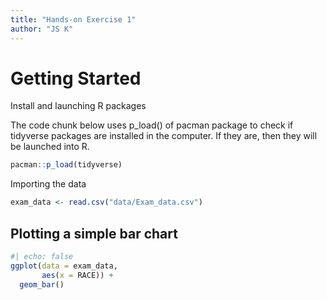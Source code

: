 ```yaml
---
title: "Hands-on Exercise 1"
author: "JS K"
---
```


# Getting Started

Install and launching R packages

The code chunk below uses p_load() of pacman package to check if tidyverse packages are installed in the computer. If they are, then they will be launched into R.

```r
pacman::p_load(tidyverse)
```

Importing the data

```r
exam_data <- read.csv("data/Exam_data.csv")
```

## Plotting a simple bar chart

```r
#| echo: false
ggplot(data = exam_data,
       aes(x = RACE)) +
  geom_bar()
```
